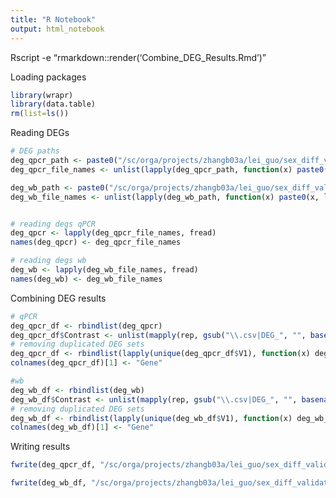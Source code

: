 ---
title: "R Notebook"
output: html_notebook
---

Rscript -e "rmarkdown::render('Combine_DEG_Results.Rmd')"

Loading packages
```{r Loading packages, message=FALSE, warning=FALSE}
library(wrapr)
library(data.table)
rm(list=ls())
```



Reading DEGs
```{r Reading DEGs}
# DEG paths
deg_qpcr_path <- paste0("/sc/orga/projects/zhangb03a/lei_guo/sex_diff_validation/Dongming/DE_Results/qPCR/", c("Sex_AD/", "Sex_AD_APOE/", "Sex_Stage/", "Sex_Stage_APOE/"))
deg_qpcr_file_names <- unlist(lapply(deg_qpcr_path, function(x) paste0(x, list.files(x))))

deg_wb_path <- paste0("/sc/orga/projects/zhangb03a/lei_guo/sex_diff_validation/Dongming/DE_Results/WesternBlot/", c("Sex_AD/", "Sex_AD_APOE/", "Sex_Stage/", "Sex_Stage_APOE/"))
deg_wb_file_names <- unlist(lapply(deg_wb_path, function(x) paste0(x, list.files(x))))


# reading degs qPCR
deg_qpcr <- lapply(deg_qpcr_file_names, fread)
names(deg_qpcr) <- deg_qpcr_file_names

# reading degs wb
deg_wb <- lapply(deg_wb_file_names, fread)
names(deg_wb) <- deg_wb_file_names
```



Combining DEG results
```{r Combining DEG results}
# qPCR
deg_qpcr_df <- rbindlist(deg_qpcr)
deg_qpcr_df$Contrast <- unlist(mapply(rep, gsub("\\.csv|DEG_", "", basename(deg_qpcr_file_names)), sapply(deg_qpcr, nrow), SIMPLIFY = F))
# removing duplicated DEG sets
deg_qpcr_df <- rbindlist(lapply(unique(deg_qpcr_df$V1), function(x) deg_qpcr_df[V1 == x][!duplicated(Contrast), ]))
colnames(deg_qpcr_df)[1] <- "Gene"

#wb
deg_wb_df <- rbindlist(deg_wb)
deg_wb_df$Contrast <- unlist(mapply(rep, gsub("\\.csv|DEG_", "", basename(deg_wb_file_names)), sapply(deg_wb, nrow), SIMPLIFY = F))
# removing duplicated DEG sets
deg_wb_df <- rbindlist(lapply(unique(deg_wb_df$V1), function(x) deg_wb_df[V1 == x][!duplicated(Contrast), ]))
colnames(deg_wb_df)[1] <- "Gene"
```



Writing results
```{r Writing results}
fwrite(deg_qpcr_df, "/sc/orga/projects/zhangb03a/lei_guo/sex_diff_validation/Dongming/DE_Results/qPCR/DEG_qPCR_combined.csv")

fwrite(deg_wb_df, "/sc/orga/projects/zhangb03a/lei_guo/sex_diff_validation/Dongming/DE_Results/WesternBlot/DEG_WesternBlot_combined.csv")
```


